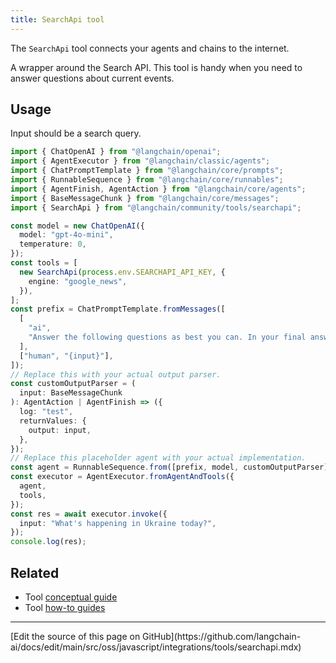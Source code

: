 ```yaml
---
title: SearchApi tool
---
```


The `SearchApi` tool connects your agents and chains to the internet.

A wrapper around the Search API. This tool is handy when you need to answer questions about current events.

## Usage

Input should be a search query.

```typescript
import { ChatOpenAI } from "@langchain/openai";
import { AgentExecutor } from "@langchain/classic/agents";
import { ChatPromptTemplate } from "@langchain/core/prompts";
import { RunnableSequence } from "@langchain/core/runnables";
import { AgentFinish, AgentAction } from "@langchain/core/agents";
import { BaseMessageChunk } from "@langchain/core/messages";
import { SearchApi } from "@langchain/community/tools/searchapi";

const model = new ChatOpenAI({
  model: "gpt-4o-mini",
  temperature: 0,
});
const tools = [
  new SearchApi(process.env.SEARCHAPI_API_KEY, {
    engine: "google_news",
  }),
];
const prefix = ChatPromptTemplate.fromMessages([
  [
    "ai",
    "Answer the following questions as best you can. In your final answer, use a bulleted list markdown format.",
  ],
  ["human", "{input}"],
]);
// Replace this with your actual output parser.
const customOutputParser = (
  input: BaseMessageChunk
): AgentAction | AgentFinish => ({
  log: "test",
  returnValues: {
    output: input,
  },
});
// Replace this placeholder agent with your actual implementation.
const agent = RunnableSequence.from([prefix, model, customOutputParser]);
const executor = AgentExecutor.fromAgentAndTools({
  agent,
  tools,
});
const res = await executor.invoke({
  input: "What's happening in Ukraine today?",
});
console.log(res);
```

## Related

- Tool [conceptual guide](/oss/javascript/langchain/tools)
- Tool [how-to guides](/oss/javascript/langchain/tools)

---

<Callout icon="pen-to-square" iconType="regular">
  [Edit the source of this page on GitHub](https://github.com/langchain-ai/docs/edit/main/src/oss/javascript/integrations/tools/searchapi.mdx)
</Callout>
